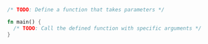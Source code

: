 ```rust
/* TODO: Define a function that takes parameters */

fn main() {
  /* TODO: Call the defined function with specific arguments */
}
```